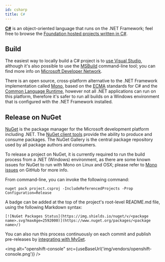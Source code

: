 ```yaml
---
id: csharp
title: C#
---
```



[**C#**](https://docs.microsoft.com/en-us/dotnet/csharp/) is an object-oriented language that runs on the .NET Framework; feel free to browse the [Foundation hosted projects written in C#](https://github.com/finos?q=&type=&language=c%23).

## Build
The easiest way to locally build a C# project is to [use Visual Studio](https://msdn.microsoft.com/en-us/library/5tdasz7h.aspx), although it's also possible to use the [MSBuild](https://msdn.microsoft.com/en-us/library/dd393574.aspx) command-line tool; you can find more info on [Microsoft Developer Network](https://msdn.microsoft.com/en-us/library/cyz1h6zd.aspx).

There is an open source, cross-platform alternative to the .NET Framework implementation called [Mono](https://www.mono-project.com/), based on the [ECMA](https://www.mono-project.com/docs/about-mono/languages/ecma/) standards for C# and the [Common Language Runtime](https://www.mono-project.com/docs/advanced/runtime/), however not all .NET applications can run on this platform, therefore it's safer to run all builds on a Windows environment that is configured with the .NET Framework installed.

## Release on NuGet
[NuGet](https://nuget.org/) is the package manager for the Microsoft development platform including .NET. The [NuGet client tools](https://docs.nuget.org/ndocs/guides/install-nuget) provide the ability to produce and consume packages. The NuGet Gallery is the central package repository used by all package authors and consumers.

To release a project on NuGet, it is currently required to run the build process from a .NET (Windows) environment, as there are some known issues for NuGet to run with Mono on Linux and OSX; please refer to [Mono issues](https://github.com/NuGet/Home/issues?utf8=%E2%9C%93&q=is%3Aissue+is%3Aopen+mono) on GitHub for more info.

From command-line, you can invoke the following command:
```
nuget pack project.csproj -IncludeReferencedProjects -Prop Configuration=Release
```

A badge can be added at the top of the project's root-level README.md file, using the following Markdown syntax:

```
[![NuGet Packages Status](https://img.shields.io/nuget/v/<package name>.svg?maxAge=2592000)](https://www.nuget.org/packages/<package name>/)
```

You can also run this process continuously on each commit and publish pre-releases by <a href="intro#myget">integrating with MyGet</a>.

<img alt="openshift-console" src={useBaseUrl('img/vendors/openshift-console.png')} />